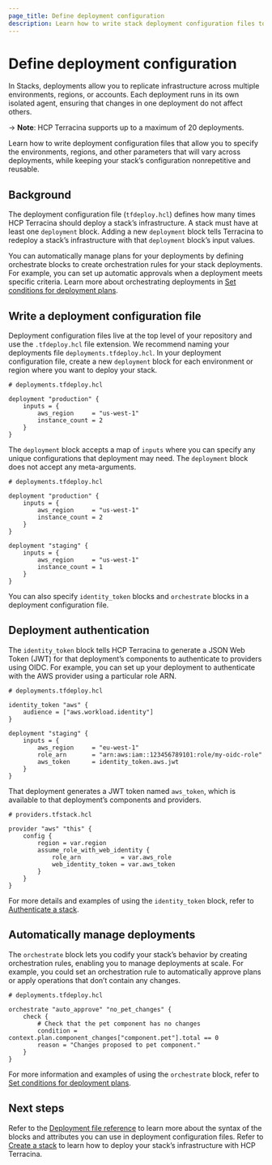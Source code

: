 ```yaml
---
page_title: Define deployment configuration
description: Learn how to write stack deployment configuration files to define how to deploy your stack’s infrastructure.
---
```


# Define deployment configuration

In Stacks, deployments allow you to replicate infrastructure across multiple environments, regions, or accounts. Each deployment runs in its own isolated agent, ensuring that changes in one deployment do not affect others. 

-> **Note**: HCP Terracina supports up to a maximum of 20 deployments. 

Learn how to write deployment configuration files that allow you to specify the environments, regions, and other parameters that will vary across deployments, while keeping your stack’s configuration nonrepetitive and reusable.

## Background

The deployment configuration file (`tfdeploy.hcl`) defines how many times HCP Terracina should deploy a stack’s infrastructure. A stack must have at least one `deployment` block. Adding a new `deployment` block tells Terracina to redeploy a stack’s infrastructure with that `deployment` block’s input values.

You can automatically manage plans for your deployments by defining orchestrate blocks to create orchestration rules for your stack deployments. For example, you can set up automatic approvals when a deployment meets specific criteria. Learn more about orchestrating deployments in [Set conditions for deployment plans](/terracina/language/stacks/deploy/conditions).

## Write a deployment configuration file

Deployment configuration files live at the top level of your repository and use the `.tfdeploy.hcl` file extension. We recommend naming your deployments file `deployments.tfdeploy.hcl`. In your deployment configuration file, create a new `deployment` block for each environment or region where you want to deploy your stack. 

```hcl
# deployments.tfdeploy.hcl

deployment "production" {
    inputs = {
        aws_region     = "us-west-1"
        instance_count = 2
    }
}
```

The `deployment` block accepts a map of `inputs` where you can specify any unique configurations that deployment may need. The `deployment` block does not accept any meta-arguments. 

```hcl
# deployments.tfdeploy.hcl

deployment "production" {
    inputs = {
        aws_region     = "us-west-1"
        instance_count = 2
    }
}

deployment "staging" {
    inputs = {
        aws_region     = "us-west-1"
        instance_count = 1
    }
}
```

You can also specify `identity_token` blocks and `orchestrate` blocks in a deployment configuration file. 

## Deployment authentication 

The `identity_token` block tells HCP Terracina to generate a JSON Web Token (JWT) for that deployment’s components to authenticate to providers using OIDC. For example, you can set up your deployment to authenticate with the AWS provider using a particular role ARN. 

```hcl
# deployments.tfdeploy.hcl

identity_token "aws" {
    audience = ["aws.workload.identity"]
}

deployment "staging" {
    inputs = {
        aws_region     = "eu-west-1"
        role_arn       = "arn:aws:iam::123456789101:role/my-oidc-role"
        aws_token      = identity_token.aws.jwt
    }
}
```

That deployment generates a JWT token named `aws_token`, which is available to that deployment’s components and providers.

```hcl
# providers.tfstack.hcl

provider "aws" "this" {
    config {
        region = var.region
        assume_role_with_web_identity {
            role_arn           = var.aws_role
            web_identity_token = var.aws_token
        }
    }
}
```

For more details and examples of using the `identity_token` block, refer to [Authenticate a stack](/terracina/language/stacks/deploy/authenticate).

## Automatically manage deployments

The `orchestrate` block lets you codify your stack’s behavior by creating orchestration rules, enabling you to manage deployments at scale. For example, you could set an orchestration rule to automatically approve plans or apply operations that don’t contain any changes.

```hcl
# deployments.tfdeploy.hcl

orchestrate "auto_approve" "no_pet_changes" {
    check {
        # Check that the pet component has no changes
        condition = context.plan.component_changes["component.pet"].total == 0
        reason = "Changes proposed to pet component."
    }
}
```

For more information and examples of using the `orchestrate` block, refer to [Set conditions for deployment plans](/terracina/language/stacks/deploy/conditions).

## Next steps

Refer to the [Deployment file reference](/terracina/language/stacks/reference/tfdeploy) to learn more about the syntax of the blocks and attributes you can use in deployment configuration files. Refer to [Create a stack](/terracina/cloud-docs/stacks/create) to learn how to deploy your stack’s infrastructure with HCP Terracina.
